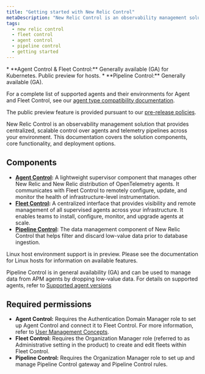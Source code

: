 ```yaml
---
title: "Getting started with New Relic Control"
metaDescription: "New Relic Control is an observability management solution that provides centralized, scalable control over agents and telemetry pipelines across your environment."
tags:
  - new relic control
  - fleet control
  - agent control
  - pipeline control
  - getting started
---
```


<Callout title="Feature Availability">
  * **Agent Control & Fleet Control:** Generally available (GA) for Kubernetes. Public preview for hosts.
  * **Pipeline Control:** Generally available (GA).

  For a complete list of supported agents and their environments for Agent and Fleet Control, see our [agent type compatibility documentation](/docs/new-relic-control/agent-control/agent-types).

  The public preview feature is provided pursuant to our [pre-release policies](/docs/licenses/license-information/referenced-policies/new-relic-pre-release-policy).
</Callout>

New Relic Control is an observability management solution that provides centralized, scalable control over agents and telemetry pipelines across your environment. This documentation covers the solution components, core functionality, and deployment options.

## Components
- **[Agent Control](/docs/new-relic-control/agent-control/overview):** A lightweight supervisor component that manages other New Relic and New Relic distribution of OpenTelemetry agents. It communicates with Fleet Control to remotely configure, update, and monitor the health of infrastructure-level instrumentation.
- **[Fleet Control](/docs/new-relic-control/fleet-control/overview):** A centralized interface that provides visibility and remote management of all supervised agents across your infrastructure. It enables teams to install, configure, monitor, and upgrade agents at scale.
- **[Pipeline Control](/docs/new-relic-control/pipeline-control/overview):** The data management component of New Relic Control that helps filter and discard low-value data prior to database ingestion.

Linux host environment support is in preview. Please see the documentation for Linux hosts for information on available features.

Pipeline Control is in general availability (GA) and can be used to manage data from APM agents by dropping low-value data. For details on supported agents, refer to [Supported agent versions](/docs/new-relic-control/pipeline-control/modify-agent-configuration/#supported-agent-versions)

## Required permissions
- **Agent Control:** Requires the Authentication Domain Manager role to set up Agent Control and connect it to Fleet Control. For more information, refer to [User Management Concepts](/docs/accounts/accounts-billing/new-relic-one-user-management/user-management-concepts/#admin-settings).
- **Fleet Control:** Requires the Organization Manager role (referred to as Administrative setting in the product) to create and edit fleets within Fleet Control.
- **Pipeline Control:** Requires the Organization Manager role to set up and manage Pipeline Control gateway and Pipeline Control rules.
